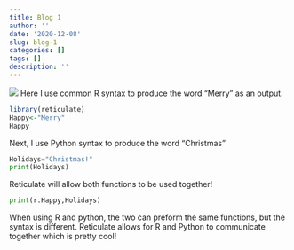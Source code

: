 ```yaml
---
title: Blog 1
author: ''
date: '2020-12-08'
slug: blog-1
categories: []
tags: []
description: ''
---
```

![](/post/2020-12-08-blog-1_files/memepic.jpeg)
Here I use common R syntax to produce the word "Merry" as an output.
````r
library(reticulate)
Happy<-"Merry"
Happy
````
Next, I use Python syntax to produce the word "Christmas"
````python
Holidays="Christmas!"
print(Holidays)
````
Reticulate will allow both functions to be used together!
````python
print(r.Happy,Holidays)
````
When using R and python, the two can preform the same functions, but the syntax is different. Reticulate allows for R and Python to communicate together which is pretty cool!